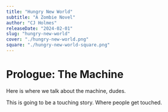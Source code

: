 ```yaml
---
title: "Hungry New World"
subtitle: "A Zombie Novel"
author: "CJ Holmes"
releaseDate: "2024-02-01"
slug: "hungry-new-world"
cover: "./hungry-new-world.png"
square: "./hungry-new-world-square.png"
---
```


# Prologue: The Machine

Here is where we talk about the machine, dudes.

This is going to be a touching story.  Where people get touched.
